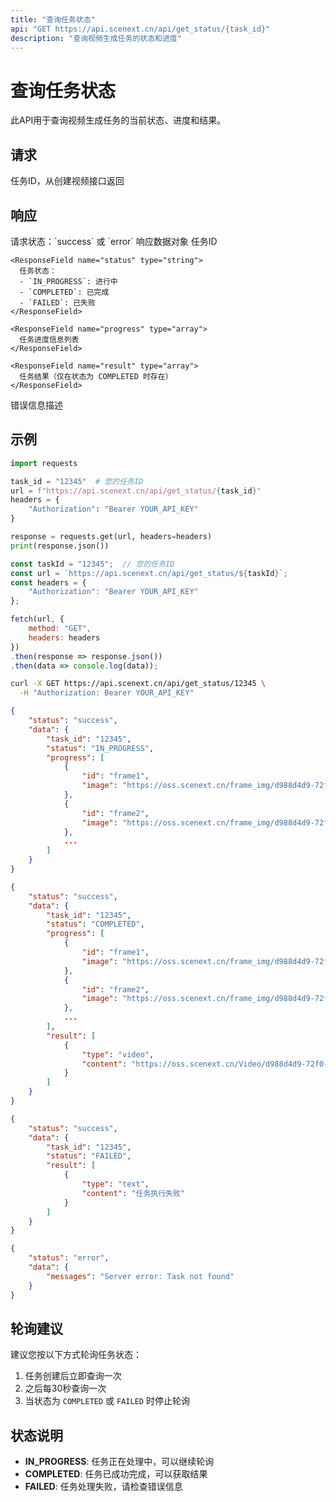 ```yaml
---
title: "查询任务状态"
api: "GET https://api.scenext.cn/api/get_status/{task_id}"
description: "查询视频生成任务的状态和进度"
---
```


# 查询任务状态

此API用于查询视频生成任务的当前状态、进度和结果。

## 请求

<ParamField path="task_id" type="string" required>
  任务ID，从创建视频接口返回
</ParamField>

## 响应

<ResponseField name="status" type="string">
  请求状态：`success` 或 `error`
</ResponseField>

<ResponseField name="data" type="object">
  响应数据对象
  
  <Expandable title="成功响应">
    <ResponseField name="task_id" type="string">
      任务ID
    </ResponseField>
    
    <ResponseField name="status" type="string">
      任务状态：
      - `IN_PROGRESS`: 进行中
      - `COMPLETED`: 已完成
      - `FAILED`: 已失败
    </ResponseField>
    
    <ResponseField name="progress" type="array">
      任务进度信息列表
    </ResponseField>
    
    <ResponseField name="result" type="array">
      任务结果（仅在状态为 COMPLETED 时存在）
    </ResponseField>
  </Expandable>
  
  <Expandable title="错误响应">
    <ResponseField name="messages" type="string">
      错误信息描述
    </ResponseField>
  </Expandable>
</ResponseField>

## 示例

<RequestExample>

```python Python
import requests

task_id = "12345"  # 您的任务ID
url = f"https://api.scenext.cn/api/get_status/{task_id}"
headers = {
    "Authorization": "Bearer YOUR_API_KEY"
}

response = requests.get(url, headers=headers)
print(response.json())
```

```javascript JavaScript
const taskId = "12345";  // 您的任务ID
const url = `https://api.scenext.cn/api/get_status/${taskId}`;
const headers = {
    "Authorization": "Bearer YOUR_API_KEY"
};

fetch(url, {
    method: "GET",
    headers: headers
})
.then(response => response.json())
.then(data => console.log(data));
```

```bash cURL
curl -X GET https://api.scenext.cn/api/get_status/12345 \
  -H "Authorization: Bearer YOUR_API_KEY"
```

</RequestExample>

<ResponseExample>

```json 进行中
{
    "status": "success",
    "data": {
        "task_id": "12345",
        "status": "IN_PROGRESS",
        "progress": [
            {
                "id": "frame1",
                "image": "https://oss.scenext.cn/frame_img/d988d4d9-72f0-4b76-97b0-ca974335dcf4/ed6e7bae-cb5d-4e75-a6ae-b4beced80c92/frame1.png?OSSAccessKeyId=LTAI5tDkzckmQzw7eKj4s47h&Expires=1749287113&Signature=ZofSGtAyhO3KolVaMC8ICUZJNWE%3D"
            },
            {
                "id": "frame2",
                "image": "https://oss.scenext.cn/frame_img/d988d4d9-72f0-4b76-97b0-ca974335dcf4/ed6e7bae-cb5d-4e75-a6ae-b4beced80c92/frame3.png?OSSAccessKeyId=LTAI5tDkzckmQzw7eKj4s47h&Expires=1749287134&Signature=5zB4nuv7PQkPDCzbKLMQBlb9f%2Bo%3D"
            },
            ...
        ]
    }
}
```

```json 已完成
{
    "status": "success",
    "data": {
        "task_id": "12345",
        "status": "COMPLETED",
        "progress": [
            {
                "id": "frame1",
                "image": "https://oss.scenext.cn/frame_img/d988d4d9-72f0-4b76-97b0-ca974335dcf4/ed6e7bae-cb5d-4e75-a6ae-b4beced80c92/frame1.png?OSSAccessKeyId=LTAI5tDkzckmQzw7eKj4s47h&Expires=1749287113&Signature=ZofSGtAyhO3KolVaMC8ICUZJNWE%3D"
            },
            {
                "id": "frame2",
                "image": "https://oss.scenext.cn/frame_img/d988d4d9-72f0-4b76-97b0-ca974335dcf4/ed6e7bae-cb5d-4e75-a6ae-b4beced80c92/frame3.png?OSSAccessKeyId=LTAI5tDkzckmQzw7eKj4s47h&Expires=1749287134&Signature=5zB4nuv7PQkPDCzbKLMQBlb9f%2Bo%3D"
            },
            ...
        ],
        "result": [
            {
                "type": "video",
                "content": "https://oss.scenext.cn/Video/d988d4d9-72f0-4b76-97b0-ca974335dcf4/Manimed6e7bae-cb5d-4e75-a6ae-b4beced80c92.mp4?OSSAccessKeyId=LTAI5tDkzckmQzw7eKj4s47h&Expires=1749288010&Signature=CZRkEsLpWctM9MS3v7IbpRvMcKI%3D"
            }
        ]
    }
}
```

```json 失败
{
    "status": "success",
    "data": {
        "task_id": "12345",
        "status": "FAILED",
        "result": [
            {
                "type": "text",
                "content": "任务执行失败"
            }
        ]
    }
}
```

```json 错误响应
{
    "status": "error",
    "data": {
        "messages": "Server error: Task not found"
    }
}
```

</ResponseExample>

## 轮询建议

建议您按以下方式轮询任务状态：

1. 任务创建后立即查询一次
2. 之后每30秒查询一次
3. 当状态为 `COMPLETED` 或 `FAILED` 时停止轮询

## 状态说明

- **IN_PROGRESS**: 任务正在处理中，可以继续轮询
- **COMPLETED**: 任务已成功完成，可以获取结果
- **FAILED**: 任务处理失败，请检查错误信息
